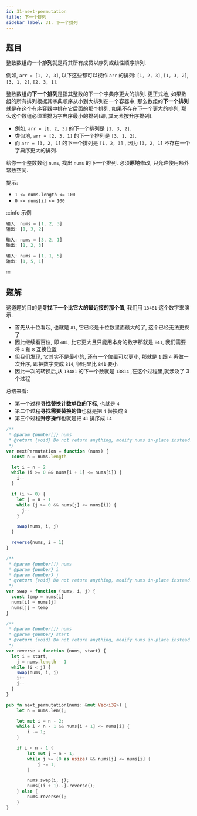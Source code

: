 ```yaml
---
id: 31-next-permutation
title: 下一个排列
sidebar_label: 31. 下一个排列
---
```


## 题目

整数数组的一个**排列**就是将其所有成员以序列或线性顺序排列.

例如, `arr = [1, 2, 3]`, 以下这些都可以视作 `arr` 的排列: `[1, 2, 3]`, `[1, 3, 2]`, `[3, 1, 2]`, `[2, 3, 1]`.

整数数组的**下一个排列**是指其整数的下一个字典序更大的排列. 更正式地, 如果数组的所有排列根据其字典顺序从小到大排列在一个容器中,
那么数组的**下一个排列**就是在这个有序容器中排在它后面的那个排列. 如果不存在下一个更大的排列, 那么这个数组必须重排为字典序最小的排列(即, 其元素按升序排列).

- 例如, `arr = [1, 2, 3]` 的下一个排列是 `[1, 3, 2]`.
- 类似地, `arr = [2, 3, 1]` 的下一个排列是 `[3, 1, 2]`.
- 而 `arr = [3, 2, 1]` 的下一个排列是 `[1, 2, 3]` , 因为 `[3, 2, 1]` 不存在一个字典序更大的排列.

给你一个整数数组 `nums`, 找出 `nums` 的下一个排列. 必须**原地**修改, 只允许使用额外常数空间.

提示:

- `1 <= nums.length <= 100`
- `0 <= nums[i] <= 100`

:::info 示例

```ts
输入: nums = [1, 2, 3]
输出: [1, 3, 2]
```

```ts
输入: nums = [3, 2, 1]
输出: [1, 2, 3]
```

```ts
输入: nums = [1, 1, 5]
输出: [1, 5, 1]
```

:::

## 题解

这道题的目的是**寻找下一个比它大的最近接的那个值**, 我们用 `13481` 这个数字来演示.

- 首先从十位看起, 也就是 `81`, 它已经是十位数里面最大的了, 这个已经无法更换了
- 因此继续看百位, 即 `481`, 比它更大且只能用本身的数字那就是 `841`, 我们需要将 `4` 和 `8` 互换位置
- 但我们发现, 它其实不是最小的, 还有一个位置可以更小, 那就是 `1` 跟 `4` 再做一次升序, 即把数字变成 `814`, 很明显比 `841` 要小
- 因此一次的转换后,从 `13481` 的下一个数就是 `13814` ,在这个过程里,就涉及了 3 个过程

总结来看:

- 第一个过程**寻找替换计数单位的下标**, 也就是 `4`
- 第二个过程**寻找需要替换的值**也就是把 `4` 替换成 `8`
- 第三个过程**升序操作**也就是把 `41` 排序成 `14`


<Tabs>
  <TabItem value="JavaScript" label="JavaScript" default>

```ts
/**
 * @param {number[]} nums
 * @return {void} Do not return anything, modify nums in-place instead.
 */
var nextPermutation = function (nums) {
  const n = nums.length

  let i = n - 2
  while (i >= 0 && nums[i + 1] <= nums[i]) {
    i--
  }

  if (i >= 0) {
    let j = n - 1
    while (j >= 0 && nums[j] <= nums[i]) {
      j--
    }

    swap(nums, i, j)
  }

  reverse(nums, i + 1)
}

/**
 * @param {number[]} nums
 * @param {number} i
 * @param {number} j
 * @return {void} Do not return anything, modify nums in-place instead.
 */
var swap = function (nums, i, j) {
  const temp = nums[i]
  nums[i] = nums[j]
  nums[j] = temp
}

/**
 * @param {number[]} nums
 * @param {number} start
 * @return {void} Do not return anything, modify nums in-place instead.
 */
var reverse = function (nums, start) {
  let i = start,
    j = nums.length - 1
  while (i < j) {
    swap(nums, i, j)
    i++
    j--
  }
}
```

</TabItem>
<TabItem value="Rust" label="Rust">

```rust
pub fn next_permutation(nums: &mut Vec<i32>) {
    let n = nums.len();

    let mut i = n - 2;
    while i < n - 1 && nums[i + 1] <= nums[i] {
        i -= 1;
    }

    if i < n - 1 {
        let mut j = n - 1;
        while j >= (0 as usize) && nums[j] <= nums[i] {
            j -= 1;
        }

        nums.swap(i, j);
        nums[(i + 1)..].reverse();
    } else {
        nums.reverse();
    }
}
```

</TabItem>
</Tabs>
